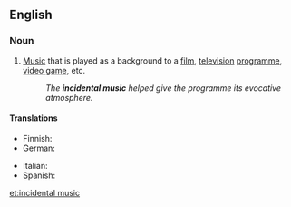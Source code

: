 ==English==
{{wikipedia}}

===Noun===
{{en-noun|-|head=[[incidental]] [[music]]}}

# {{context|music|lang=en}} [[music|Music]] that is played as a background to a [[film]], [[television]] [[programme]], [[video game]], etc.
#: ''The '''incidental music''' helped give the programme its evocative atmosphere.''

====Translations====
{{trans-top|music played as background}}
* Finnish: {{t-|fi|taustamusiikki}}
* German: {{t-|de|Bühnenmusik}}
{{trans-mid}}
* Italian: {{t-|it|musica incidentale|f}}
* Spanish: {{t-|es|música incidental|f}}
{{trans-bottom}}

[[et:incidental music]]